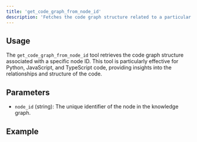 ```yaml
---
title: 'get_code_graph_from_node_id'
description: 'Fetches the code graph structure related to a particular node ID (works best with py, js, ts).'
---
```


## Usage

The `get_code_graph_from_node_id` tool retrieves the code graph structure associated with a specific node ID. This tool is particularly effective for Python, JavaScript, and TypeScript code, providing insights into the relationships and structure of the code.

## Parameters

- `node_id` (string): The unique identifier of the node in the knowledge graph.

## Example

